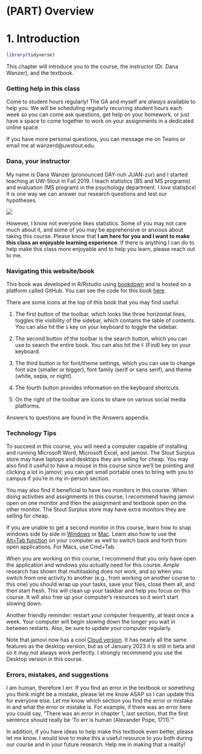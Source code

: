 # (PART) Overview {.unnumbered}

# 1. Introduction

```r
library(tidyverse)
```

This chapter will introduce you to the course, the instructor (Dr. Dana Wanzer), and the textbook.

### Getting help in this class {.unlisted .unnumbered}

Come to student hours regularly! The GA and myself are *always* available to help you. We will be scheduling regularly recurring student hours each week so you can come ask questions, get help on your homework, or just have a space to come together to work on your assignments in a dedicated online space.

If you have more personal questions, you can message me on Teams or email me at wanzerd\@uwstout.edu.

### Dana, your instructor {.unlisted .unnumbered}

My name is Dana Wanzer (pronounced DAY-nuh JUAN-zur) and I started teaching at UW-Stout in Fall 2019. I teach statistics (BS and MS programs) and evaluation (MS program) in the psychology department. I *love* statistics! It is one way we can answer our research questions and test our hypotheses.

![](images/01-intro/cyanide-happiness_statistics.png)

However, I know not everyone likes statistics. Some of you may not care much about it, and some of you may be apprehensive or anxious about taking this course. Please know that **I am here for you and I want to make this class an enjoyable learning experience**. If there is anything I can do to help make this class more enjoyable and to help you learn, please reach out to me.

### Navigating this website/book {.unlisted .unnumbered}

This book was developed in R/Rstudio using [bookdown](https://bookdown.org/yihui/bookdown) and is hosted on a platform called GitHub. You can see the code for this book [here](https://github.com/danawanzer/stats-with-jamovi).

There are some icons at the top of this book that you may find useful:

1.  The first button of the toolbar, which looks like three horizontal lines, toggles the visibility of the sidebar, which contains the table of contents. You can also hit the `S` key on your keyboard to toggle the sidebar.

2.  The second button of the toolbar is the search button, which you can use to search the entire book. You can also hit the `F` (Find) key on your keyboard.

3.  The third button is for font/theme settings, which you can use to change font size (smaller or bigger), font family (serif or sans serif), and theme (white, sepia, or night).

4.  The fourth button provides information on the keyboard shortcuts.

5.  On the right of the toolbar are icons to share on various social media platforms.

Answers to questions are found in the Answers appendix.

### Technology Tips {.unlisted .unnumbered}

To succeed in this course, you will need a computer capable of installing and running Microsoft Word, Microsoft Excel, and jamovi. The Stout Surplus store may have laptops and desktops they are selling for cheap. You may also find it useful to have a mouse in this course since we'll be pointing and clicking a lot in jamovi; you can get small portable ones to bring with you to campus if you're in my in-person section.

You may also find it beneficial to have two monitors in this course. When doing activities and assignments in this course, I recommend having jamovi open on one monitor and then the assignment and textbook open on the other monitor. The Stout Surplus store may have extra monitors they are selling for cheap.

If you are unable to get a second monitor in this course, learn how to snap windows side by side in [Windows](https://support.microsoft.com/en-us/windows/snap-your-windows-885a9b1e-a983-a3b1-16cd-c531795e6241#WindowsVersion=Windows_10) or [Mac](https://support.apple.com/en-us/HT204948). Learn also how to use the [Alt+Tab function](https://www.youtube.com/watch?v=hTqGCs3HPGU) on your computer as well to switch back and forth from open applications. For Macs, use Cmd+Tab.

When you are working on this course, I recommend that you only have open the application and windows you actually need for this course. Ample research has shown that multitasking does not work, and so when you switch from one activity to another (e.g., from working on another course to this one) you should wrap up your tasks, save your files, close them all, and then start fresh. This will clean up your taskbar and help you focus on this course. It will also free up your computer's resources so it won't start slowing down.

Another friendly reminder: restart your computer frequently, at least once a week. Your computer will begin slowing down the longer you wait in between restarts. Also, be sure to update your computer regularly.

Note that jamovi now has a cool [Cloud version](https://cloud.jamovi.org/). It has nearly all the same features as the desktop version, but as of January 2023 it is still in beta and so it may not always work perfectly. I strongly recommend you use the Desktop version in this course.

### Errors, mistakes, and suggestions {.unlisted .unnumbered}

I am human, therefore I err. If you find an error in the textbook or something you think might be a mistake, please let me know ASAP so I can update this for everyone else. Let me know which section you find the error or mistake in and what the error or mistake is. For example, if there was an error here you could say, "There was an error in chapter 1, last section, that the first sentence should really be 'To err is human (Alexander Pope, 1711).'"

In addition, if you have ideas to help make this textbook even better, please let me know. I would love to make this a useful resource to you both during our course and in your future research. Help me in making that a reality!
